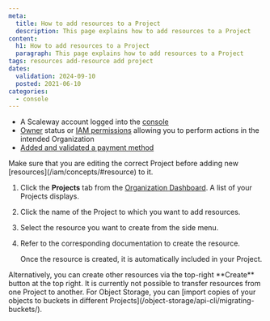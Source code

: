 ```yaml
---
meta:
  title: How to add resources to a Project
  description: This page explains how to add resources to a Project
content:
  h1: How to add resources to a Project
  paragraph: This page explains how to add resources to a Project
tags: resources add-resource add project
dates:
  validation: 2024-09-10
  posted: 2021-06-10
categories:
  - console
---
```


<Macro id="requirements" />

- A Scaleway account logged into the [console](https://console.scaleway.com)
- [Owner](/iam/concepts/#owner) status or [IAM permissions](/iam/concepts/#permission) allowing you to perform actions in the intended Organization
- [Added and validated a payment method](/billing/how-to/add-payment-method/)

<Message type="important">
        Make sure that you are editing the correct Project before adding new [resources](/iam/concepts/#resource) to it.
</Message>

1. Click the **Projects** tab from the [Organization Dashboard](https://console.scaleway.com/organization). A list of your Projects displays.
2. Click the name of the Project to which you want to add resources.
3. Select the resource you want to create from the side menu.
4. Refer to the corresponding documentation to create the resource.

    Once the resource is created, it is automatically included in your Project.

<Message type="tip">
  Alternatively, you can create other resources via the top-right **Create** button at the top right.
</Message>

<Message type="note">
  It is currently not possible to transfer resources from one Project to another. For Object Storage, you can [import copies of your objects to buckets in different Projects](/object-storage/api-cli/migrating-buckets/).
</Message>


